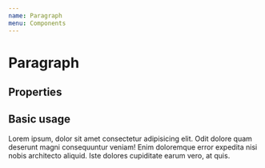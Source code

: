 ```yaml
---
name: Paragraph
menu: Components
---
```



# Paragraph

## Properties

<PropsTable of={Paragraph} />

## Basic usage

<Playground>
    <Paragraph>
        Lorem ipsum, dolor sit amet consectetur adipisicing elit. Odit dolore quam deserunt magni consequuntur veniam! Enim doloremque error expedita nisi nobis architecto aliquid. Iste dolores cupiditate earum vero, at quis.
    </Paragraph>
</Playground>
